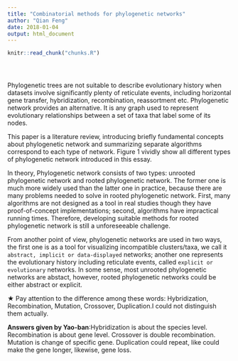 ```yaml
---
title: "Combinatorial methods for phylogenetic networks"
author: "Qian Feng"
date: 2018-01-04
output: html_document
---
```


<!-- The file analysis/chunks.R contains chunks that define default settings
shared across the workflowr files. -->
```r
knitr::read_chunk("chunks.R")
```

<!-- Update knitr chunk options -->
```r
```

<!-- Insert the date the file was last updated -->
```r
```

<!-- Insert the code version (Git commit SHA1) if Git repository exists and R
 package git2r is installed -->
```r
```

<!-- Add your analysis here -->
Phylogenetic trees are not suitable to describe evolutionary history when datasets involve significantly plenty of reticulate events, including horizontal gene transfer, hybridization, recombination, reassortment etc. Phylogenetic network provides an alternative. It is any graph used to represent evolutionary relationships between a set of taxa that label some of its nodes.

This paper is a literature review, introducing briefly fundamental concepts about phylogenetic network and summarizing separate algorithms correspond to each type of network. Figure 1 vividly show all different types of phylogenetic network introduced in this essay.

In theory, Phylogenetic network consists of two types: unrooted phylogenetic network and rooted phylogenetic network. The former one is much more widely used than the latter one in practice, because there are many problems needed to solve in rooted phylogenetic network. First, many algorithms are not designed as a tool in real studies though they have proof-of-concept implementations; second, algorithms have impractical running times. Therefore, developing suitable methods for rooted phylogenetic network is still a unforeseeable challenge.

From another point of view, phylogenetic networks are used in two ways, the first one is as a tool for visualizing incompatible clusters/taxa, we call it ``abstract, implicit or data-displayed`` networks; another one represents the evolutionary history including reticulate events, called ``explicit or evolutionary`` networks. In some sense, most unrooted phylogenetic networks are abstact, however, rooted phylogenetic networks could be either abstract or explicit.

$\bigstar$ Pay attention to the difference among these words: Hybridization, Recombination, Mutation, Crossover, Duplication.I could not distinguish them actually.

**Answers given by Yao-ban**:Hybridization is about the species level. Recombination is about gene level. Crossover is double recombination. Mutation is change of specific gene. Duplication could repeat, like could make the gene longer, likewise, gene loss.

